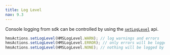 ```yaml
---
title: Log Level
nav: 9.3
---
```


Console logging from sdk can be controlled by using the [`setLogLevel`](https://docs.100ms.live/api-reference/javascript/v2/interfaces/HMSActions#set-log-level) api.

```js
hmsActions.setLogLevel(HMSLogLevel.WARN); // log warnings and errors
hmsActions.setLogLevel(HMSLogLevel.ERROR); // only errors will be logged
hmsActions.setLogLevel(HMSLogLevel.NONE); // nothing will be logged by our sdk
```
